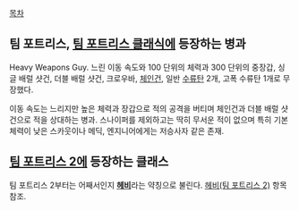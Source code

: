 [[목차]]

== 팀 포트리스, [[팀 포트리스 클래식]]에 등장하는 병과 ==
Heavy Weapons Guy. 느린 이동 속도와 100 단위의 체력과 300 단위의 중장갑, 싱글 배럴 샷건, 더블 배럴 샷건, 크로우바, [[체인건]], 일반 [[수류탄]] 2개, 고폭 수류탄 1개로 무장했다.

이동 속도는 느리지만 높은 체력과 장갑으로 적의 공격을 버티며 체인건과 더블 배럴 샷건으로 적을 상대하는 병과. 스나이퍼를 제외하고는 딱히 무서운 적이 없으며 특히 기본 체력이 낮은 스카웃이나 메딕, 엔지니어에게는 저승사자 같은 존재.

== [[팀 포트리스 2]]에 등장하는 클래스 ==
팀 포트리스 2부터는 어째서인지 '''[[헤비]]'''라는 약칭으로 불린다. [[헤비(팀 포트리스 2)]] 항목 참조.
